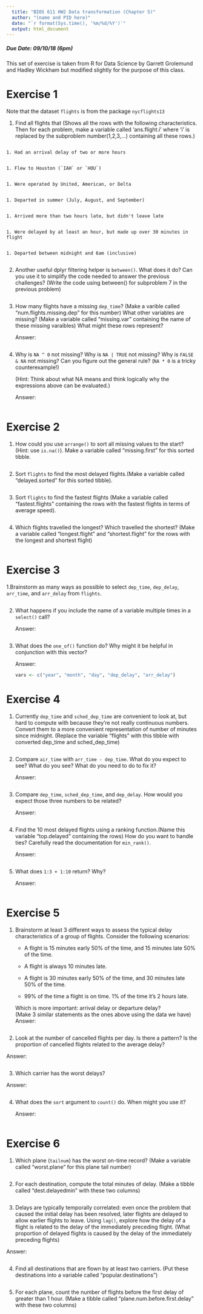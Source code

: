 ```yaml
---
  title: "BIOS 611 HW2 Data transformation (Chapter 5)"
  author: "(name and PID here)"
  date: "`r format(Sys.time(), '%m/%d/%Y')`"
  output: html_document
---
```

##### Due Date: 09/10/18 (6pm)

  This set of exercise is taken from R for Data Science by Garrett Grolemund and Hadley Wickham but modified slightly for the purpose of this class.

# Exercise 1

Note that the dataset `flights` is from the package `nycflights13`

1.  Find all flights that (Shows all the rows with the following characteristics. Then for each problem, make a variable called 'ans.flight.i' where 'i' is replaced by the subproblem number(1,2,3,...) containing all these rows.)

```r
```

    1. Had an arrival delay of two or more hours
```r
```

    1. Flew to Houston (`IAH` or `HOU`)
```r
```

    1. Were operated by United, American, or Delta
```r
```

    1. Departed in summer (July, August, and September)
```r
```

    1. Arrived more than two hours late, but didn't leave late
```r
```

    1. Were delayed by at least an hour, but made up over 30 minutes in flight
```r
```

    1. Departed between midnight and 6am (inclusive)

```r
```

2.  Another useful dplyr filtering helper is `between()`. What does it do?
    Can you use it to simplify the code needed to answer the previous 
    challenges? (Write the code using between() for subproblem 7 in the previous problem)

```r
```

3.  How many flights have a missing `dep_time`? (Make a varible called "num.flights.missing.dep" for this number) What other variables are 
    missing? (Make a variable called "missing.var" containing the name of these missing varaibles) What might these rows represent?  
  
    Answer:
```r
```
    
4.  Why is `NA ^ 0` not missing? Why is `NA | TRUE` not missing?
    Why is `FALSE & NA` not missing? Can you figure out the general
    rule?  (`NA * 0` is a tricky counterexample!)   
      
    (Hint: Think about what NA means and think logically why the expressions above can be evaluated.)
    
    Answer:

```r
```

# Exercise 2

1.  How could you use `arrange()` to sort all missing values to the start?
    (Hint: use `is.na()`).  Make a variable called "missing.first" for this sorted tibble.
    
```r
```

2.  Sort `flights` to find the most delayed flights.(Make a variable called "delayed.sorted" for this sorted tibble).

```r
```

3. Sort `flights` to find the fastest flights (Make a variable called "fastest.flights" containing the rows with the fastest flights in terms of average speed).

```r
```

4.  Which flights travelled the longest? Which travelled the shortest? (Make a variable called "longest.flight" and "shortest.flight" for the rows with the longest and shortest flight)

```r
```

# Exercise 3

1.Brainstorm as many ways as possible to select `dep_time`, `dep_delay`,
    `arr_time`, and `arr_delay` from `flights`.
    
```r
```

2.  What happens if you include the name of a variable multiple times in
    a `select()` call?  
    
    Answer:  
```r
```

3.  What does the `one_of()` function do? Why might it be helpful in conjunction
    with this vector?
    
    Answer:  
    ```r
    vars <- c("year", "month", "day", "dep_delay", "arr_delay")
    ```
    

# Exercise 4

1.  Currently `dep_time` and `sched_dep_time` are convenient to look at, but
    hard to compute with because they're not really continuous numbers. 
    Convert them to a more convenient representation of number of minutes
    since midnight. (Replace the variable "flights" with this tibble with converted dep_time and sched_dep_time)
    
```r
```

2.  Compare `air_time` with `arr_time - dep_time`. What do you expect to see?
    What do you see? What do you need to do to fix it?
      
    Answer:  
```r
```

3.  Compare `dep_time`, `sched_dep_time`, and `dep_delay`. How would you
    expect those three numbers to be related?
    
    Answer: 

```r
```

4.  Find the 10 most delayed flights using a ranking function.(Name this variable "top.delayed" containing the rows) How do you want 
    to handle ties? Carefully read the documentation for `min_rank()`.
    
    Answer:  

```r
```

5.  What does `1:3 + 1:10` return? Why?  
  
    Answer:  
    
```r
```


# Exercise 5

1.  Brainstorm at least 3 different ways to assess the typical delay 
    characteristics of a group of flights. Consider the following scenarios:
    
    * A flight is 15 minutes early 50% of the time, and 15 minutes late 50% of 
      the time.
      
    * A flight is always 10 minutes late.

    * A flight is 30 minutes early 50% of the time, and 30 minutes late 50% of 
      the time.
      
    * 99% of the time a flight is on time. 1% of the time it's 2 hours late.
    
    Which is more important: arrival delay or departure delay?  
  (Make 3 similar statements as the ones above using the data we have)
    Answer:  
    
```r
```



2.  Look at the number of cancelled flights per day. Is there a pattern?
    Is the proportion of cancelled flights related to the average delay?

   Answer:  
   
```r
```

3. Which carrier has the worst delays? 
  
  Answer: 
```r
```

4.  What does the `sort` argument to `count()` do. When might you use it?  
  
    Answer: 
    
```r
```

# Exercise 6

1.  Which plane (`tailnum`) has the worst on-time record? (Make a variable called "worst.plane" for this plane tail number)

```r
```


2. For each destination, compute the total minutes of delay. (Make a tibble called "dest.delayedmin" with these two columns) 
    
```r
```

3.  Delays are typically temporally correlated: even once the problem that
    caused the initial delay has been resolved, later flights are delayed 
    to allow earlier flights to leave. Using `lag()`, explore how the delay
    of a flight is related to the delay of the immediately preceding flight.
(What proportion of delayed flights is caused by the delay of the immediately preceding flights)  
  
  Answer: 
  
```r
```


4. Find all destinations that are flown by at least two carriers. (Put these destinations into a variable called "popular.destinations")

```r
```

5.  For each plane, count the number of flights before the first delay 
    of greater than 1 hour. (Make a tibble called "plane.num.before.first.delay" with these two columns)
```r
```

